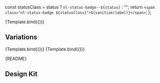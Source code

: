 
  const statusClass = status ? `nl-status-badge--${status}` : "";
  return `<span class="nl-status-badge ${statusClass}">${sanitize(label)}</span>`;
};

<Meta title="HTML/Status Badge" argTypes={argTypes} parameters={getParameters(Template)} decorators={decorators} />

<Canvas>
  <Story name="Success" args={{ status: "success", label: "Success" }}>
    {Template.bind({})}
  </Story>
</Canvas>

<ArgsTable story="Success" />

## Variations

<Canvas>
  <Story id="html-status-badge--success"></Story>
  <Story name="Warning" args={{ status: "warning", label: "Warning" }}>
    {Template.bind({})}
  </Story>
  <Story name="Error" args={{ status: "error", label: "Error" }}>
    {Template.bind({})}
  </Story>
</Canvas>

<Description>{README}</Description>

## Design Kit

<MDXEmbedProvider>
  <Figma title="Status Badge" url="file/thNg88CEm4XU4Pm9K2V0m2/component%2Fbadge%2Fstatus-badge?node-id=0%3A1" />
</MDXEmbedProvider>
